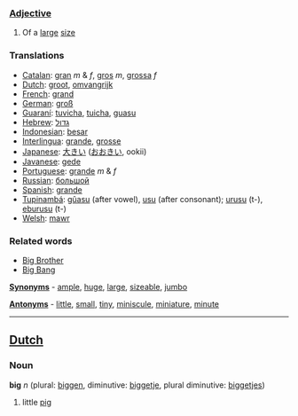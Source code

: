 ===[[Adjective]]===

#Of a [[large]] [[size]]

===Translations===
*[[Catalan]]: [[gran]] ''m'' & ''f'', [[gros]] ''m'', [[grossa]] ''f''
*[[Dutch]]: [[groot]], [[omvangrijk]]
*[[French]]: [[grand]]
*[[German]]: [[groß]]
*[[Guaraní]]: [[tuvicha]], [[tuicha]], [[guasu]]
*[[Hebrew]]: [[גדול]]
*[[Indonesian]]: [[besar]]
*[[Interlingua]]: [[grande]], [[grosse]]
*[[Japanese]]: [[大きい]] ([[おおきい]], ookii)
*[[Javanese]]: [[gede]]
*[[Portuguese]]: [[grande]] ''m'' & ''f''
*[[Russian]]: [[большой]] 
*[[Spanish]]: [[grande]]
*[[Tupinambá]]: [[gûasu]] (after vowel), [[usu]] (after consonant); [[urusu]] (t-), [[eburusu]] (t-)
*[[Welsh]]: [[mawr]]

===Related words===
*[[Big Brother]]
*[[Big Bang]]

'''[[Synonym]]s''' - [[ample]], [[huge]], [[large]], [[sizeable]], [[jumbo]]

'''[[Antonym]]s''' - [[little]], [[small]], [[tiny]], [[miniscule]], [[miniature]], [[minute]]

----

==[[Dutch]]==

===Noun===

'''big''' ''n'' (plural: [[biggen]], diminutive: [[biggetje]], plural diminutive: [[biggetjes]])

# little [[pig]]